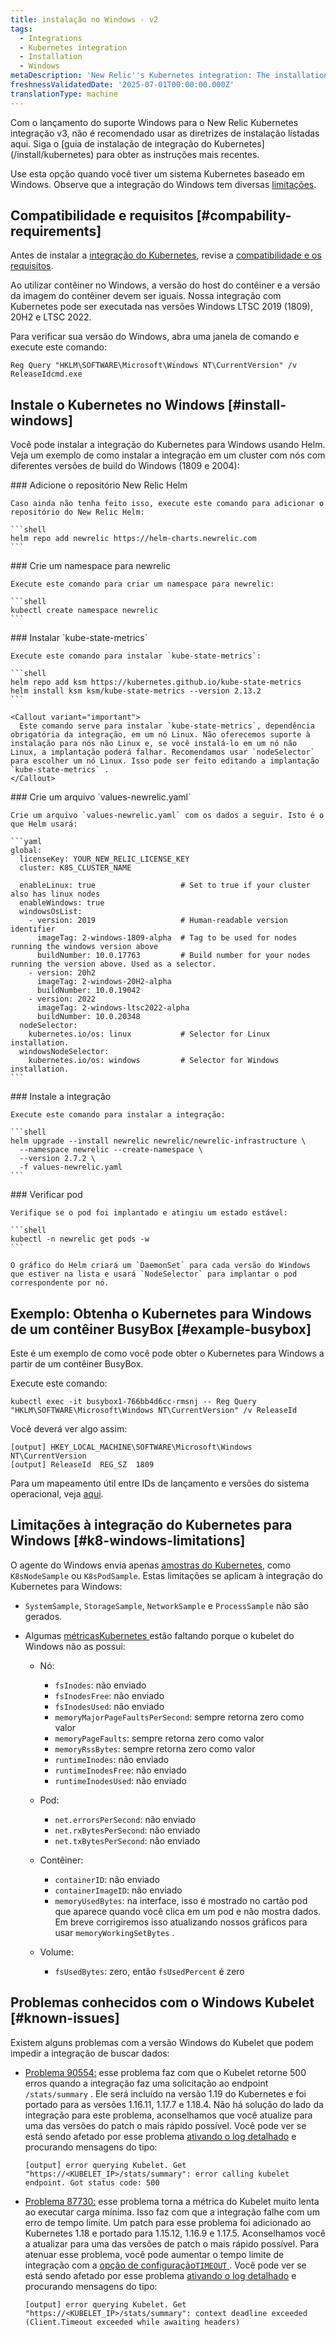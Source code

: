 ```yaml
---
title: instalação no Windows - v2
tags:
  - Integrations
  - Kubernetes integration
  - Installation
  - Windows
metaDescription: 'New Relic''s Kubernetes integration: The installation of Kubernetes on Windows'
freshnessValidatedDate: '2025-07-01T00:00:00.000Z'
translationType: machine
---
```


<Callout title="importante">
  Com o lançamento do suporte Windows para o New Relic Kubernetes integração v3, não é recomendado usar as diretrizes de instalação listadas aqui. Siga o [guia de instalação de integração do Kubernetes](/install/kubernetes) para obter as instruções mais recentes.
</Callout>

Use esta opção quando você tiver um sistema Kubernetes baseado em Windows. Observe que a integração do Windows tem diversas [limitações](#k8-windows-limitations).

## Compatibilidade e requisitos [#compability-requirements]

Antes de instalar a [integração do Kubernetes](/docs/integrations/kubernetes-integration/get-started/introduction-kubernetes-integration), revise a [compatibilidade e os requisitos](/docs/integrations/kubernetes-integration/get-started/kubernetes-integration-compatibility-requirements).

<Callout variant="important">
  Ao utilizar contêiner no Windows, a versão do host do contêiner e a versão da imagem do contêiner devem ser iguais. Nossa integração com Kubernetes pode ser executada nas versões Windows LTSC 2019 (1809), 20H2 e LTSC 2022.
</Callout>

Para verificar sua versão do Windows, abra uma janela de comando e execute este comando:

```shell
Reg Query "HKLM\SOFTWARE\Microsoft\Windows NT\CurrentVersion" /v
ReleaseIdcmd.exe
```

## Instale o Kubernetes no Windows [#install-windows]

Você pode instalar a integração do Kubernetes para Windows usando Helm. Veja um exemplo de como instalar a integração em um cluster com nós com diferentes versões de build do Windows (1809 e 2004):

<Steps>
  <Step>
    ### Adicione o repositório New Relic Helm

    Caso ainda não tenha feito isso, execute este comando para adicionar o repositório do New Relic Helm:

    ```shell
    helm repo add newrelic https://helm-charts.newrelic.com
    ```
  </Step>

  <Step>
    ### Crie um namespace para newrelic

    Execute este comando para criar um namespace para newrelic:

    ```shell
    kubectl create namespace newrelic
    ```
  </Step>

  <Step>
    ### Instalar `kube-state-metrics`

    Execute este comando para instalar `kube-state-metrics`:

    ```shell
    helm repo add ksm https://kubernetes.github.io/kube-state-metrics
    helm install ksm ksm/kube-state-metrics --version 2.13.2
    ```

    <Callout variant="important">
      Este comando serve para instalar `kube-state-metrics`, dependência obrigatória da integração, em um nó Linux. Não oferecemos suporte à instalação para nós não Linux e, se você instalá-lo em um nó não Linux, a implantação poderá falhar. Recomendamos usar `nodeSelector` para escolher um nó Linux. Isso pode ser feito editando a implantação `kube-state-metrics` .
    </Callout>
  </Step>

  <Step>
    ### Crie um arquivo `values-newrelic.yaml`

    Crie um arquivo `values-newrelic.yaml` com os dados a seguir. Isto é o que Helm usará:

    ```yaml
    global:
      licenseKey: YOUR_NEW_RELIC_LICENSE_KEY
      cluster: K8S_CLUSTER_NAME

      enableLinux: true                   # Set to true if your cluster also has linux nodes
      enableWindows: true
      windowsOsList:
        - version: 2019                   # Human-readable version identifier
          imageTag: 2-windows-1809-alpha  # Tag to be used for nodes running the windows version above
          buildNumber: 10.0.17763         # Build number for your nodes running the version above. Used as a selector.
        - version: 20h2
          imageTag: 2-windows-20H2-alpha
          buildNumber: 10.0.19042
        - version: 2022
          imageTag: 2-windows-ltsc2022-alpha
          buildNumber: 10.0.20348
      nodeSelector:
        kubernetes.io/os: linux           # Selector for Linux installation.
      windowsNodeSelector:
        kubernetes.io/os: windows         # Selector for Windows installation.
    ```
  </Step>

  <Step>
    ### Instale a integração

    Execute este comando para instalar a integração:

    ```shell
    helm upgrade --install newrelic newrelic/newrelic-infrastructure \
      --namespace newrelic --create-namespace \
      --version 2.7.2 \
      -f values-newrelic.yaml
    ```
  </Step>

  <Step>
    ### Verificar pod

    Verifique se o pod foi implantado e atingiu um estado estável:

    ```shell
    kubectl -n newrelic get pods -w
    ```

    O gráfico do Helm criará um `DaemonSet` para cada versão do Windows que estiver na lista e usará `NodeSelector` para implantar o pod correspondente por nó.
  </Step>
</Steps>

## Exemplo: Obtenha o Kubernetes para Windows de um contêiner BusyBox [#example-busybox]

Este é um exemplo de como você pode obter o Kubernetes para Windows a partir de um contêiner BusyBox.

Execute este comando:

```shell
kubectl exec -it busybox1-766bb4d6cc-rmsnj -- Reg Query
"HKLM\SOFTWARE\Microsoft\Windows NT\CurrentVersion" /v ReleaseId
```

Você deverá ver algo assim:

```shell
[output] HKEY_LOCAL_MACHINE\SOFTWARE\Microsoft\Windows NT\CurrentVersion
[output] ReleaseId	REG_SZ	1809
```

Para um mapeamento útil entre IDs de lançamento e versões do sistema operacional, veja [aqui](https://hub.docker.com/_/microsoft-windows-servercore).

## Limitações à integração do Kubernetes para Windows [#k8-windows-limitations]

O agente do Windows envia apenas [amostras do Kubernetes](/docs/kubernetes-pixie/kubernetes-integration/understand-use-data/find-use-your-kubernetes-data/#event-types), como `K8sNodeSample` ou `K8sPodSample`. Estas limitações se aplicam à integração do Kubernetes para Windows:

* `SystemSample`, `StorageSample`, `NetworkSample` e `ProcessSample` não são gerados.

* Algumas [métricasKubernetes ](/docs/integrations/kubernetes-integration/understand-use-data/understand-use-data#metrics)estão faltando porque o kubelet do Windows não as possui:

  * Nó:

    * `fsInodes`: não enviado
    * `fsInodesFree`: não enviado
    * `fsInodesUsed`: não enviado
    * `memoryMajorPageFaultsPerSecond`: sempre retorna zero como valor
    * `memoryPageFaults`: sempre retorna zero como valor
    * `memoryRssBytes`: sempre retorna zero como valor
    * `runtimeInodes`: não enviado
    * `runtimeInodesFree`: não enviado
    * `runtimeInodesUsed`: não enviado

  * Pod:

    * `net.errorsPerSecond`: não enviado
    * `net.rxBytesPerSecond`: não enviado
    * `net.txBytesPerSecond`: não enviado

  * Contêiner:

    * `containerID`: não enviado
    * `containerImageID`: não enviado
    * `memoryUsedBytes`: na interface, isso é mostrado no cartão pod que aparece quando você clica em um pod e não mostra dados. Em breve corrigiremos isso atualizando nossos gráficos para usar `memoryWorkingSetBytes` .

  * Volume:
    * `fsUsedBytes`: zero, então `fsUsedPercent` é zero

## Problemas conhecidos com o Windows Kubelet [#known-issues]

Existem alguns problemas com a versão Windows do Kubelet que podem impedir a integração de buscar dados:

* [Problema 90554:](https://github.com/kubernetes/kubernetes/pull/90554) esse problema faz com que o Kubelet retorne 500 erros quando a integração faz uma solicitação ao endpoint `/stats/summary` . Ele será incluído na versão 1.19 do Kubernetes e foi portado para as versões 1.16.11, 1.17.7 e 1.18.4. Não há solução do lado da integração para este problema, aconselhamos que você atualize para uma das versões do patch o mais rápido possível. Você pode ver se está sendo afetado por esse problema [ativando o log detalhado](/docs/kubernetes-pixie/kubernetes-integration/advanced-configuration/get-logs-version/#verbose-logging) e procurando mensagens do tipo:

  ```shell
  [output] error querying Kubelet. Get "https://<KUBELET_IP>/stats/summary": error calling kubelet endpoint. Got status code: 500
  ```

* [Problema 87730:](https://github.com/kubernetes/kubernetes/pull/87730) esse problema torna a métrica do Kubelet muito lenta ao executar carga mínima. Isso faz com que a integração falhe com um erro de tempo limite. Um patch para esse problema foi adicionado ao Kubernetes 1.18 e portado para 1.15.12, 1.16.9 e 1.17.5. Aconselhamos você a atualizar para uma das versões de patch o mais rápido possível. Para atenuar esse problema, você pode aumentar o tempo limite de integração com a [opção de configuração`TIMEOUT` ](/docs/integrations/kubernetes-integration/installation/kubernetes-integration-install-configure#kube-state-metrics-timeout-change). Você pode ver se está sendo afetado por esse problema [ativando o log detalhado](/docs/kubernetes-pixie/kubernetes-integration/advanced-configuration/get-logs-version/#verbose-logging) e procurando mensagens do tipo:

  ```shell
  [output] error querying Kubelet. Get "https://<KUBELET_IP>/stats/summary": context deadline exceeded (Client.Timeout exceeded while awaiting headers)
  ```